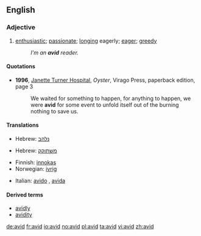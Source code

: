 ==English==

===Adjective===
{{en-adj}}

# [[enthusiastic]]; [[passionate]]; [[long]]ing eagerly; [[eager]]; [[greedy]]
#:''I'm an '''avid''' reader.''

====Quotations====
*'''1996''', [[w:Janette Turner Hospital|Janette Turner Hospital]], ''Oyster'', Virago Press, paperback edition, page 3
*:We waited for something to happen, for anything to happen, we were '''avid''' for some event to unfold itself out of the burning nothing to save us.

====Translations====
{{trans-top|enthusiastic; passionate}}
*Hebrew: [[נלהב]]
{{trans-bottom}}

{{trans-top|longing eagerly; eager; greedy}}
*Hebrew: [[משתוקק]]
{{trans-mid}}
{{trans-bottom}}

{{trans-top|Translations to be checked}}
*Finnish: [[innokas]]
*Norwegian: [[ivrig]]
{{trans-mid}}
*Italian: [[avido]] {{m}}, [[avida]] {{f}}
{{trans-bottom}}

====Derived terms====
*[[avidly]]
*[[avidity]]

[[de:avid]]
[[fr:avid]]
[[io:avid]]
[[no:avid]]
[[pl:avid]]
[[ta:avid]]
[[vi:avid]]
[[zh:avid]]